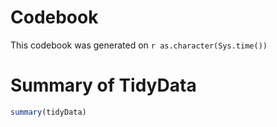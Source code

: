 Codebook
==============
This codebook was generated on `r as.character(Sys.time())`

Summary of TidyData
======================
```r
summary(tidyData)
```
